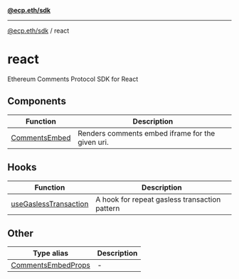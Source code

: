 [**@ecp.eth/sdk**](/sdk-reference/index.mdx)

***

[@ecp.eth/sdk](/sdk-reference/index.mdx) / react

# react

Ethereum Comments Protocol SDK for React

## Components

| Function | Description |
| ------ | ------ |
| [CommentsEmbed](/sdk-reference/react/functions/CommentsEmbed.mdx) | Renders comments embed iframe for the given uri. |

## Hooks

| Function | Description |
| ------ | ------ |
| [useGaslessTransaction](/sdk-reference/react/functions/useGaslessTransaction.mdx) | A hook for repeat gasless transaction pattern |

## Other

| Type alias | Description |
| ------ | ------ |
| [CommentsEmbedProps](/sdk-reference/react/type-aliases/CommentsEmbedProps.mdx) | - |
